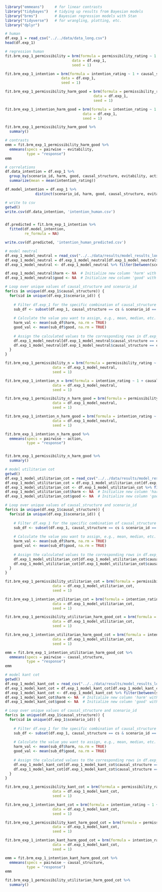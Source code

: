 ```r
library("emmeans")     # for linear contrasts
library("tidybayes")   # tidying up results from Bayesian models
library("brms")        # Bayesian regression models with Stan
library("tidyverse")   # for wrangling, plotting, etc. 
library("dplyr")
```

```r
# human
df.exp_1 = read_csv("../../data/data_long.csv")
head(df.exp_1)
```
```r
# regression human
fit.brm_exp_1_permissibility = brm(formula = permissibility_rating ~ 1 + causal_structure + evitability + action + (1 | scenario_id) + (1 | worker_id),
                               data = df.exp_1,
                               seed = 1)

fit.brm_exp_1_intention = brm(formula = intention_rating ~ 1 + causal_structure + evitability + action + (1 | scenario_id) + (1 | worker_id),
                          data = df.exp_1,
                          seed = 1)

fit.brm_exp_1_permissibility_harm_good = brm(formula = permissibility_rating ~ 1 + causal_structure + evitability + action + harm + good + (1 | scenario_id) + (1 | worker_id),
                                         data = df.exp_1,
                                         seed = 1)

fit.brm_exp_1_intention_harm_good = brm(formula = intention_rating ~ 1 + causal_structure + evitability + action + harm + good + (1 | scenario_id)  + (1 | worker_id),
                                    data = df.exp_1,
                                    seed = 1)
```

```r
fit.brm_exp_1_permissibility_harm_good %>% 
  summary()
```
```r
# contrasts
emm = fit.brm_exp_1_permissibility_harm_good %>% 
  emmeans(specs = pairwise ~ evitability,
          type = "response")
emm
```

```r
# correlations
df.data_intention = df.exp_1 %>%
  group_by(scenario_id, harm, good, causal_structure, evitability, action) %>% 
  summarize(mean = mean(intention_rating))

df.model_intention = df.exp_1 %>% 
              distinct(scenario_id, harm, good, causal_structure, evitability, action)

# write to csv 
getwd()
write.csv(df.data_intention, 'intention_human.csv')


df.predicted = fit.brm_exp_1_intention %>% 
  fitted(df.model_intention,
         re_formula = NA)

write.csv(df.predicted, 'intention_human_predicted.csv')
```

```r
# model neutral
df.exp_1_model_neutral = read_csv("../../data/results/model_results_long_neutral.csv")
df.exp_1_model_neutral = df.exp_1_model_neutral[df.exp_1_model_neutral$model == "gpt-4-0613" & df.exp_1_model_neutral$method == "0shot_cot",] 
df.exp_1_model_neutral <- df.exp_1_model_neutral %>% filter(between(scenario_id, 0, 9))

df.exp_1_model_neutral$harm <- NA  # Initialize new column 'harm' with NAs
df.exp_1_model_neutral$good <- NA  # Initialize new column 'good' with NAs

# Loop over unique values of causal_structure and scenario_id
for(cs in unique(df.exp_1$causal_structure)) {
  for(sid in unique(df.exp_1$scenario_id)) {
    
    # Filter df.exp_1 for the specific combination of causal_structure and scenario_id
    sub_df <- subset(df.exp_1, causal_structure == cs & scenario_id == sid)
    
    # Calculate the value you want to assign, e.g., mean, median, etc.
    harm_val <- mean(sub_df$harm, na.rm = TRUE)
    good_val <- mean(sub_df$good, na.rm = TRUE)
    
    # Assign the calculated values to the corresponding rows in df.exp_1_model
    df.exp_1_model_neutral[df.exp_1_model_neutral$causal_structure == cs & df.exp_1_model_neutral$scenario_id == sid, "harm"] <- harm_val
    df.exp_1_model_neutral[df.exp_1_model_neutral$causal_structure == cs & df.exp_1_model_neutral$scenario_id == sid, "good"] <- good_val
  }
}
```

```r
fit.brm_exp_1_permissibility_n = brm(formula = permissibility_rating ~ 1 + causal_structure + evitability + action + (1 | scenario_id),
                      data = df.exp_1_model_neutral,
                      seed = 1)

fit.brm_exp_1_intention_n = brm(formula = intention_rating ~ 1 + causal_structure + evitability + action + (1 | scenario_id),
                      data = df.exp_1_model_neutral,
                      seed = 1)

fit.brm_exp_1_permissibility_n_harm_good = brm(formula = permissibility_rating ~ 1 + causal_structure + evitability + action + harm + good + (1 | scenario_id),
                      data = df.exp_1_model_neutral,
                      seed = 1)

fit.brm_exp_1_intention_n_harm_good = brm(formula = intention_rating ~ 1 + causal_structure + evitability + action + harm + good + (1 | scenario_id),
                      data = df.exp_1_model_neutral,
                      seed = 1)
```
```r
fit.brm_exp_1_intention_n_harm_good %>% 
  emmeans(specs = pairwise ~ action,
          type = "response")


fit.brm_exp_1_permissibility_n_harm_good %>% 
  summary()
```
```r
# model utilitarian cot
getwd()
df.exp_1_model_utilitarian_cot = read_csv("../../data/results/model_results_long_util.csv")
df.exp_1_model_utilitarian_cot = df.exp_1_model_utilitarian_cot[df.exp_1_model_utilitarian_cot$model == "gpt-4-0613" & df.exp_1_model_utilitarian_cot$method == "0shot_cot_util",] 
df.exp_1_model_utilitarian_cot <- df.exp_1_model_utilitarian_cot %>% filter(between(scenario_id, 0, 9))
df.exp_1_model_utilitarian_cot$harm <- NA  # Initialize new column 'harm' with NAs
df.exp_1_model_utilitarian_cot$good <- NA  # Initialize new column 'good' with NAs

# Loop over unique values of causal_structure and scenario_id
for(cs in unique(df.exp_1$causal_structure)) {
  for(sid in unique(df.exp_1$scenario_id)) {
    
    # Filter df.exp_1 for the specific combination of causal_structure and scenario_id
    sub_df <- subset(df.exp_1, causal_structure == cs & scenario_id == sid)
    
    # Calculate the value you want to assign, e.g., mean, median, etc.
    harm_val <- mean(sub_df$harm, na.rm = TRUE)
    good_val <- mean(sub_df$good, na.rm = TRUE)
    
    # Assign the calculated values to the corresponding rows in df.exp_1_model
    df.exp_1_model_utilitarian_cot[df.exp_1_model_utilitarian_cot$causal_structure == cs & df.exp_1_model_utilitarian_cot$scenario_id == sid, "harm"] <- harm_val
    df.exp_1_model_utilitarian_cot[df.exp_1_model_utilitarian_cot$causal_structure == cs & df.exp_1_model_utilitarian_cot$scenario_id == sid, "good"] <- good_val
  }
}
```

```r
fit.brm_exp_1_permissibility_utilitarian_cot = brm(formula = permissibility_rating ~ 1 + causal_structure + evitability + action + (1 | scenario_id),
                      data = df.exp_1_model_utilitarian_cot,
                      seed = 1)

fit.brm_exp_1_intention_utilitarian_cot = brm(formula = intention_rating ~ 1 + causal_structure + evitability + action + (1 | scenario_id),
                      data = df.exp_1_model_utilitarian_cot,
                      seed = 1)

fit.brm_exp_1_permissibility_utilitarian_harm_good_cot = brm(formula = permissibility_rating ~ 1 + causal_structure + evitability + action + harm + good + (1 | scenario_id),
                      data = df.exp_1_model_utilitarian_cot,
                      seed = 1)

fit.brm_exp_1_intention_utilitarian_harm_good_cot = brm(formula = intention_rating ~ 1 + causal_structure + evitability + action + harm + good + (1 | scenario_id),
                      data = df.exp_1_model_utilitarian_cot,
                      seed = 1)

```
```r
emm = fit.brm_exp_1_intention_utilitarian_harm_good_cot %>% 
  emmeans(specs = pairwise ~ causal_structure,
          type = "response")
emm
```

```r
# model kant cot
getwd()
df.exp_1_model_kant_cot = read_csv("../../data/results/model_results_long_kant.csv")
df.exp_1_model_kant_cot = df.exp_1_model_kant_cot[df.exp_1_model_kant_cot$model == "gpt-4-0613" & df.exp_1_model_kant_cot$method == "0shot_cot_kant",] 
df.exp_1_model_kant_cot <- df.exp_1_model_kant_cot %>% filter(between(scenario_id, 0, 9))
df.exp_1_model_kant_cot$harm <- NA  # Initialize new column 'harm' with NAs
df.exp_1_model_kant_cot$good <- NA  # Initialize new column 'good' with NAs

# Loop over unique values of causal_structure and scenario_id
for(cs in unique(df.exp_1$causal_structure)) {
  for(sid in unique(df.exp_1$scenario_id)) {
    
    # Filter df.exp_1 for the specific combination of causal_structure and scenario_id
    sub_df <- subset(df.exp_1, causal_structure == cs & scenario_id == sid)
    
    # Calculate the value you want to assign, e.g., mean, median, etc.
    harm_val <- mean(sub_df$harm, na.rm = TRUE)
    good_val <- mean(sub_df$good, na.rm = TRUE)
    
    # Assign the calculated values to the corresponding rows in df.exp_1_model
    df.exp_1_model_kant_cot[df.exp_1_model_kant_cot$causal_structure == cs & df.exp_1_model_kant_cot$scenario_id == sid, "harm"] <- harm_val
    df.exp_1_model_kant_cot[df.exp_1_model_kant_cot$causal_structure == cs & df.exp_1_model_kant_cot$scenario_id == sid, "good"] <- good_val
  }
}
```

```r
fit.brm_exp_1_permissibility_kant_cot = brm(formula = permissibility_rating ~ 1 + causal_structure + evitability + action + (1 | scenario_id),
                      data = df.exp_1_model_kant_cot,
                      seed = 1)

fit.brm_exp_1_intention_kant_cot = brm(formula = intention_rating ~ 1 + causal_structure + evitability + action + (1 | scenario_id),
                      data = df.exp_1_model_kant_cot,
                      seed = 1)

fit.brm_exp_1_permissibility_kant_harm_good_cot = brm(formula = permissibility_rating ~ 1 + causal_structure + evitability + action + harm + good + (1 | scenario_id),
                      data = df.exp_1_model_kant_cot,
                      seed = 1)

fit.brm_exp_1_intention_kant_harm_good_cot = brm(formula = intention_rating ~ 1 + causal_structure + evitability + action + harm + good + (1 | scenario_id),
                      data = df.exp_1_model_kant_cot,
                      seed = 1)

```

```r
emm = fit.brm_exp_1_intention_kant_harm_good_cot %>% 
  emmeans(specs = pairwise ~ causal_structure,
          type = "response")
emm

fit.brm_exp_1_permissibility_utilitarian_harm_good_cot %>% 
  summary()
```